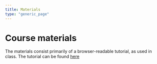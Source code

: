 ```yaml
---
title: Materials
type: "generic_page"
---
```


# Course materials

The materials consist primarily of a browser-readable tutorial, as used in class. The tutorial can be found [here](https://github.com/vini-macuch-silva/basics-of-data-viz-for-behavioral-scientists/tree/master/materials/materials/basics-of-data-wrangling-in-r.html) 
